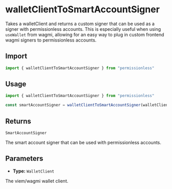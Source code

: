 
<VersionWarning version="0.2" />

# walletClientToSmartAccountSigner

Takes a walletClient and returns a custom signer that can be used as a signer with permissionless accounts. This is especially useful when using `useWallet` from wagmi, allowing for an easy way to plug in custom frontend wagmi signers to permissionless accounts.

## Import

```ts
import { walletClientToSmartAccountSigner } from "permissionless"
```

## Usage

```ts
import { walletClientToSmartAccountSigner } from "permissionless"

const smartAccountSigner = walletClientToSmartAccountSigner(walletClient)
```

## Returns

`SmartAccountSigner`

The smart account signer that can be used with permissionless accounts.

## Parameters

- **Type:** `WalletClient`

The viem/wagmi wallet client.